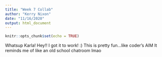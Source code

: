 ```yaml
---
title: "Week 7 Collab"
author: "Kerry Nixon"
date: "11/16/2020"
output: html_document
---
```


```r
knitr::opts_chunk$set(echo = TRUE)
```

Whatsup Karla!
Hey!! I got it to work! :) 
This is pretty fun...like coder's AIM
It reminds me of like an old school chatroom lmao 